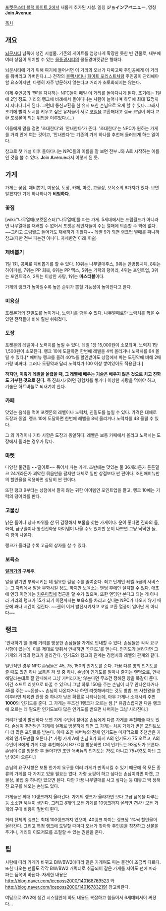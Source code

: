 [[포켓몬스터 블랙·화이트 2]]에서 새롭게 추가된 시설. 일칭 '''ジョインアベニュー''', 영칭'''Join Avenue'''.

[[목차]]

== 개요 ==
[[뇌문시티]] 남쪽에 생긴 시설물. 기존의 게이트를 엄청나게 확장한 듯한 빈 건물로, 내부에 여러 상점이 위치할 수 있는 [[물풍경시티]]의 물풍경마켓같은 형태다. 

뇌문시티에 가기 위해 여기에 들어서면 이 거리의 오너가 다짜고짜 주인공에게 이 거리를 줘버리고 가버린다.(...) 전작의 [[블랙시티]]나 [[화이트 포리스트]]처럼 주인공이 관리해야 할 요소이지만, 다행히 자주 방문하지 않는다고 거리가 초토화되지는 않는다.

이제 주인공의 '팬'을 자처하는 NPC들이 매일 이 거리를 돌아다니게 된다. 초기에는 1일에 2명 정도. 거리의 랭크에 비례해서 돌아다니는 사람이 늘어나며 하루에 최대 12명까지 지나다니게 된다. 그런데 통신교환을 한 유저 또한 손님으로 오게 할 수 있다. 그래서 초기에 빨리 도시를 키우고 싶은 유저들이 서로 [[코일]]을 교환해대고 결국 코일이 최다 교환 포켓몬이 되는 위업을 이루었다.(...)

이들에게 말을 걸면 '초대한다'와 '안내한다'가 뜬다. '초대한다'는 NPC가 원하는 가게를 거리 안에 여는 것이고, '안내한다'는 기존의 가게 하나를 추천해 들러보게 하는 일이다.

참고로 첫 개설 이후 돌아다니는 NPC들의 이름을 잘 보면 전부 J와 A로 시작하는 이름인 것을 볼 수 있다. '''J'''oin '''A'''venue라서 이렇게 된 듯.

== 가게 ==
가게는 꽃집, 제비뽑기, 미용실, 도장, 카페, 마켓, 고물상, 보육소의 8가지가 있다. 보면 알겠지만 가게 하나하나가 '''비범하다'''. 
=== 꽃집 ===
[wiki:"나무열매(포켓몬스터)"나무열매]를 파는 가게. 5세대에서는 드림월드가 아니라면 나무열매를 재배할 수 없어서 포켓몬 레인저들이 주는 열매에 의존할 수 밖에 없다. ~~그리고 드림월드 들어가도 재배하기 귀찮다~~ 
레벨 9가 되면 랭크업 열매를 파니까 참고(다만 전부 파는건 아니다. 자세한건 아래 후술)

=== 제비뽑기 ===
1일 1회, 공짜로 제비뽑기를 할 수 있다. 10위는 나무열매주스, 9위는 만병통치제, 8위는 하이퍼볼, 7위는 PP 회복, 6위는 PP 맥스, 5위는 기력의 덩어리, 4위는 포인트업, 3위는 포인트맥스, 2위는 이상한 사탕, 1위는 '''마스터볼'''이다.

가게의 랭크가 높아질수록 높은 순위가 뽑힐 가능성이 높아진다고 한다.
=== 미용실 ===
포켓몬과의 친밀도를 높이거나, [[노력치]]를 깎을 수 있다. 나무열매로만 노력치를 깎을 수 있던 전작들에 비해 훨씬 쉬워졌다.

=== 도장 ===
포켓몬의 레벨이나 노력치를 높일 수 있다. 레벨 1당 15,000원이 소모되며, 노력치 1당 1,500원이 소모된다. 랭크 10에 도달하면 한번에 레벨을 4씩 올리거나 노력치를 64 올릴 수 있다.[* 애버뉴 랭크를 올려 40%를 할인받아도 상점에서 파는 도핑약에 비해 2배 가량 비싸다. 그러나 도핑약과 달리 노력치가 100 이상 쌓여있어도 적용된다.]

'''하지만, 이렇게 레벨을 올렸을 때, 그 레벨에 배우는 기술은 배우지 않은 것으로 치고 진화도 거부한 것으로 친다.''' 즉 진화시키려면 경험치를 쌓거나 이상한 사탕을 먹여야 하고, 기술은 하트비늘로 되새겨야 한다.
=== 카페 ===
맛있는 음식을 먹여 포켓몬의 레벨이나 노력치, 친밀도를 높일 수 있다. 가격은 대체로 도장과 동일. 랭크 10에 도달하면 한번에 레벨을 8씩 올리거나 노력치를 48 올릴 수 있다.

그 외 가격이나 기타 사항은 도장과 동일하다. 레벨은 보통 카페에서 올리고 노력치는 도장에서 올리는 경우가 많다.
=== 마켓 ===
다양한 물건을 ~~떨이로~~ 묶어서 파는 가게. 초반에는 맛있는 물 36개라든가 튼튼밀크 24개라든가 괴악한 묶음만을 팔지만 대체로 일반 상점보다 싼 편이다. 조인애버뉴만의 할인율을 적용하면 상당히 싼 편이다.

또한 랭크 9부터는 상점에서 팔지 않는 귀한 아이템인 포인트업을 팔고, 랭크 10에는 기력의 덩어리를 판다.
=== 고물상 ===
낡은 돌이나 상자 따위를 산 뒤 감정해서 보물을 찾는 가게이다. 운이 좋다면 진화의 돌, 화석, 금구슬이나 통신진화용 아이템이 나올 수도 있지만 운이 나쁘면 그냥 딱딱한 돌, 즉 꽝이 나온다.

랭크가 올라갈 수록 고급의 상자를 살 수 있다.
=== 보육소 ===
'''[[알까기]]의 구세주'''.

알을 맡기면 부화시키는 데 필요한 걸음 수를 줄여준다. 최고 단계인 레벨 5급의 서비스는 그 자리에서 알을 부화시킬 정도. 하지만 보육소는 엔딩 후에만 설치할 수 있다. 애초에 엔딩 이전에는 [[키우미집]]에 접근을 할 수가 없으며, 또한 엔딩만 본다고 되는 게 아니라 거리의 랭크가 15가 되기 이전까지는 보육소를 차리고 싶다는 NPC가 나오지 않기 때문에 꽤나 시간이 걸린다. ~~괜히 이거 발전시키자고 코일 교환 열풍이 일어난 게 아니다~~
== 랭크 ==
'안내하기'를 통해 거리를 방문한 손님들을 가게로 안내할 수 있다. 손님들은 각각 요구사항이 있는데, 이를 제대로 맞춰서 안내하면 '인기도'를 얻는다. 인기도가 올라가면 그 가게와 거리의 랭크가 올라간다. 인기도와 랭크의 관계는 경험치와 레벨의 관계와 같다.

일반적인 경우 NPC 손님들은 45, 75, 150의 인기도를 준다. 가끔 다른 양의 인기도를 줄 때도 있긴 하나 보통은 저 셋 중 하나. 손님이 인기도를 얼마나 줄지는 랜덤으로, 안내해달라는대로 잘 안내해서 그냥 가버리지만 않는다면 무조건 정해진 양을 똑같이 준다. 이건 소프트 리셋으로 바꿀 수 있으니 그날 하루 150을 주는 손님이 너무 안나온다거나 45를 주는 ~~몹쓸~~ 손님이 나온다거나 하면 리셋해버리는 것도 방법. 또 사천왕을 깬 이후라면 체육관 관장 중 하나가 낮은 확률로 나타나는데, 아무 가게나 소개시켜 주면 '''1000'''의 인기도를 준다. 그 가게는 무조건 1랭크가 오르는 셈.[* 유감스럽지만 다음 랭크에 오르는 데 필요한 인기도보다 많은 인기도를 받으면 나머지는 그냥 사라진다.]

거리가 많이 발전하다 보면 가게 주인이 찾아온 손님에게 다른 가게를 추천해줄 때도 있다. 손님이 추천받은 가게에 실제로 방문하게 되면 그 가게는 처음 가게가 받은 포인트보다 더 많은 포인트를 받는다. 이때 조인 애버뉴의 전체 인기도는 마지막으로 추천받은 가게의 인기도만큼 오른다.[* 가령 가게 A에 손님 B가 와서 A의 인기도가 75 오르고, A의 주인이 B에게 가게 C를 추천해줘서 B가 C를 방문하면 C의 인기도는 93정도가 오른다. 손님이 C를 방문한 후 돌아가면 조인 애버뉴의 인기도는 75도 아니고 75+93도 아닌 그냥 93이 오른다.]

손님의 요구사항은 보통 한가지 요구를 여러 가게가 만족시킬 수 있기 때문에 꼭 모든 종류의 가게를 다 가지고 있을 필요는 없다. 가령 쇼핑이 하고 싶다는 손님이라면 마켓, 고물상, 꽃집 중 하나만 있으면 된다. 다만 가끔 나무열매를 사고 싶다는 등 대놓고 딱 정해진 요구를 해오는 손님도 있다.

가게들은 최대 10랭크까지 올라간다. 가게의 랭크가 올라가면 보다 고급 품목을 다루는 등 소소한 혜택이 생긴다. 그리고 8개의 모든 가게를 10랭크까지 올리면 7일간 모든 가게의 구매 비용이 절반이 된다.

거리 전체의 랭크는 최대 100랭크까지 있으며, 40랭크 까지는 랭크당 1%씩 할인율이 올라간다. 그리고 특정 랭크에 도달할 때마다 오너가 찾아와 주인공을 칭찬하고 선물을 주거나, 거리의 이모저모를 조절할 수 있는 권한을 준다.
== 팁 ==
사람에 따라 가게가 바뀌고 BW/BW2에따라 같은 가게여도 파는 물건이 조금씩 다르다. 또한 나오는 팬들도 각각 BW/BW2 캐릭터로 취급되어 같은 가게를 지어도 팬에 따라 파는 품목이 바뀐다. 자세한 내용은 http://blog.naver.com/iceposs2000/140168769523 와 http://blog.naver.com/iceposs2000/140167832191 참고바란다.

여담으로 BW2에 생긴 시스템인데 하도 내용도 복잡하고 힘들어서 6세대되서야 써졌다...
